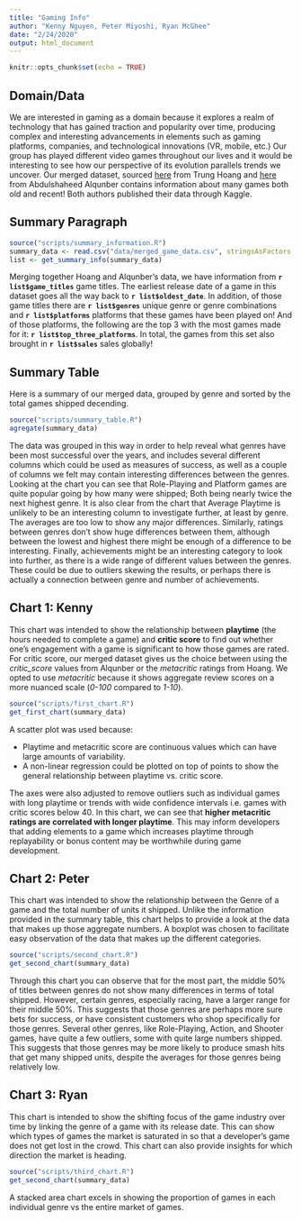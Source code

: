 ```yaml
---
title: "Gaming Info"
author: "Kenny Nguyen, Peter Miyoshi, Ryan McGhee"
date: "2/24/2020"
output: html_document
---
```


```r
knitr::opts_chunk$set(echo = TRUE)

```

## Domain/Data

We are interested in gaming as a domain because it explores a realm of technology that has gained traction and popularity over time, producing complex and interesting advancements in elements such as gaming platforms, companies, and technological innovations (VR, mobile, etc.) Our group has played different video games throughout our lives and it would be interesting to see how our perspective of its evolution parallels trends we uncover. Our merged dataset, sourced  [here](https://www.kaggle.com/jummyegg/rawg-game-dataset/data) from Trung Hoang and [here](https://www.kaggle.com/ashaheedq/video-games-sales-2019) from Abdulshaheed Alqunber contains information about many games both old and recent! Both authors published their data through Kaggle.


## Summary Paragraph
```r
source("scripts/summary_information.R")
summary_data <- read.csv("data/merged_game_data.csv", stringsAsFactors = FALSE)
list <- get_summary_info(summary_data)
```

Merging together Hoang and Alqunber's data, we have information from **`r list$game_titles`** game titles. The earliest release date of a game in this dataset goes all the way back to **`r list$oldest_date`**. In addition, of those game titles there are **`r list$genres`** unique genre or genre combinations and **`r list$platforms`** platforms that these games have been played on! And of those platforms, the following are the top 3 with the most games made for it: **`r list$top_three_platforms`**. In total, the games from this set also brought in **`r list$sales`** sales globally!

## Summary Table
Here is a summary of our merged data, grouped by genre and sorted by the total games shipped decending.
```r
source("scripts/summary_table.R")
agregate(summary_data)
```

The data was grouped in this way in order to help reveal what genres have been most successful over the years, and includes several different columns which could be used as measures of success, as well as a couple of columns we felt may contain interesting differences between the genres. Looking at the chart you can see that Role-Playing and Platform games are quite popular going by how many were shipped; Both being nearly twice the next highest genre. It is also clear from the chart that Average Playtime is unlikely to be an interesting column to investigate further, at least by genre. The averages are too low to show any major differences. Similarly, ratings between genres don't show huge differences between them, although between the lowest and highest there might be enough of a difference to be interesting. Finally, achievements might be an interesting category to look into further, as there is a wide range of different values between the genres. These could be due to outliers skewing the results, or perhaps there is actually a connection between genre and number of achievements.

## Chart 1: Kenny
This chart was intended to show the relationship between **playtime** (the hours needed to complete a game) and **critic score** to find out whether one's engagement with a game is significant to how those games are rated. For critic score, our merged dataset gives us the choice between using the _critic_score_ values from Alqunber or the _metacritic_ ratings from Hoang. We opted to use _metacritic_ because it shows aggregate review scores on a more nuanced scale (*0-100* compared to *1-10*).

```r
source("scripts/first_chart.R")
get_first_chart(summary_data)
```

A scatter plot was used because:

- Playtime and metacritic score are continuous values which can have large amounts of variability.
- A non-linear regression could be plotted on top of points to show the general relationship between playtime vs. critic score.

The axes were also adjusted to remove outliers such as individual games with long playtime or trends with wide confidence intervals i.e. games with critic scores below 40. In this chart, we can see that **higher metacritic ratings are correlated with longer playtime**. This may inform developers that adding elements to a game which increases playtime through replayability or bonus content may be worthwhile during game development.


## Chart 2: Peter
This chart was intended to show the relationship between the Genre of a game and the total number of units it shipped. Unlike the information provided in the summary table, this chart helps to provide a look at the data that makes up those aggregate numbers. A boxplot was chosen to facilitate easy observation of the data that makes up the different categories.

```r
source("scripts/second_chart.R")
get_second_chart(summary_data)
```

Through this chart you can observe that for the most part, the middle 50% of titles between genres do not show many differences in terms of total shipped. However, certain genres, especially racing, have a larger range for their middle 50%. This suggests that those genres are perhaps more sure bets for success, or have consistent customers who shop specifically for those genres. Several other genres, like Role-Playing, Action, and Shooter games, have quite a few outliers, some with quite large numbers shipped. This suggests that those genres may be more likely to produce smash hits that get many shipped units, despite the averages for those genres being relatively low.

## Chart 3: Ryan
This chart is intended to show the shifting focus of the game industry over time by linking the genre of a game with its release date. This can show which types of games the market is saturated in so that a developer's game does not get lost in the crowd. This chart can also provide insights for which direction the market is heading.

```r
source("scripts/third_chart.R")
get_second_chart(summary_data)
```

A stacked area chart excels in showing the proportion of games in each individual genre vs the entire market of games.